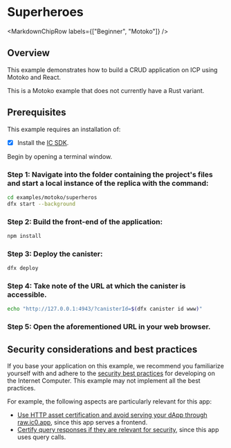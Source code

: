 
# Superheroes

<MarkdownChipRow labels={["Beginner", "Motoko"]} />

## Overview

This example demonstrates how to build a CRUD application on ICP using Motoko and React.

This is a Motoko example that does not currently have a Rust variant. 

## Prerequisites
This example requires an installation of:

- [x] Install the [IC SDK](https://internetcomputer.org/docs/current/developer-docs/setup/install/index.mdx).

Begin by opening a terminal window.

### Step 1: Navigate into the folder containing the project's files and start a local instance of the replica with the command:

```bash
cd examples/motoko/superheros
dfx start --background
```

### Step 2: Build the front-end of the application:

```bash
npm install
``` 

### Step 3: Deploy the canister:

```bash
dfx deploy
```

### Step 4: Take note of the URL at which the canister is accessible.

```bash
echo "http://127.0.0.1:4943/?canisterId=$(dfx canister id www)"
```

### Step 5: Open the aforementioned URL in your web browser.

## Security considerations and best practices

If you base your application on this example, we recommend you familiarize yourself with and adhere to the [security best practices](https://internetcomputer.org/docs/current/references/security/) for developing on the Internet Computer. This example may not implement all the best practices.

For example, the following aspects are particularly relevant for this app:
* [Use HTTP asset certification and avoid serving your dApp through raw.ic0.app](https://internetcomputer.org/docs/current/references/security/rust-canister-development-security-best-practices#use-http-asset-certification-and-avoid-serving-your-dapp-through-rawic0app), since this app serves a frontend.
* [Certify query responses if they are relevant for security](https://internetcomputer.org/docs/current/references/security/general-security-best-practices#certify-query-responses-if-they-are-relevant-for-security), since this app uses query calls.

